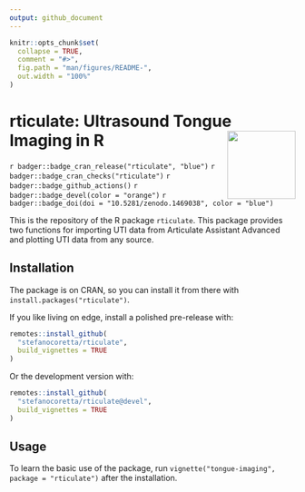 ```yaml
---
output: github_document
---
```


<!-- README.md is generated from README.Rmd. Please edit that file -->

```r
knitr::opts_chunk$set(
  collapse = TRUE,
  comment = "#>",
  fig.path = "man/figures/README-",
  out.width = "100%"
)
```

# rticulate: Ultrasound Tongue Imaging in R <img src='man/figures/logo.png' align="right" height="120" />

<!-- badges: start -->
`r badger::badge_cran_release("rticulate", "blue")`
`r badger::badge_cran_checks("rticulate")`
`r badger::badge_github_actions()`
`r badger::badge_devel(color = "orange")`
`r badger::badge_doi(doi = "10.5281/zenodo.1469038", color = "blue")`
<!-- badges: end -->

This is the repository of the R package `rticulate`. This package provides two functions for importing UTI data from Articulate Assistant Advanced and plotting UTI data from any source.

## Installation

The package is on CRAN, so you can install it from there with `install.packages("rticulate")`.

If you like living on edge, install a polished pre-release with:

```r
remotes::install_github(
  "stefanocoretta/rticulate",
  build_vignettes = TRUE
)
```

Or the development version with:

```r
remotes::install_github(
  "stefanocoretta/rticulate@devel",
  build_vignettes = TRUE
)
```

## Usage

To learn the basic use of the package, run `vignette("tongue-imaging", package = "rticulate")` after the installation.
